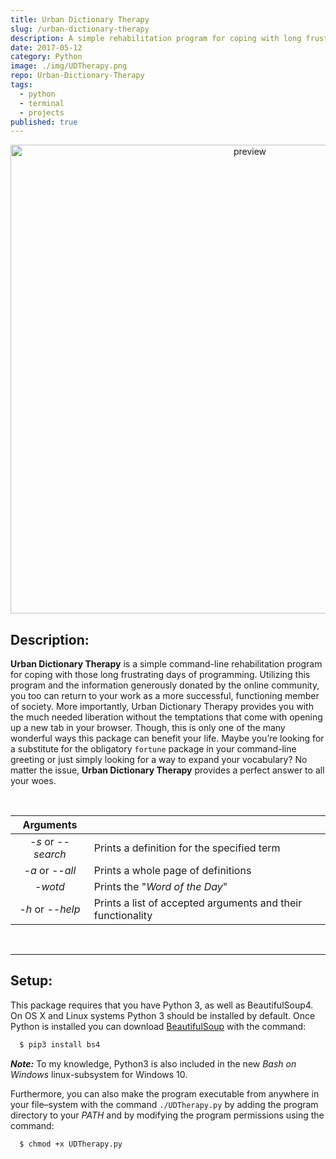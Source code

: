 ```yaml
---
title: Urban Dictionary Therapy
slug: /urban-dictionary-therapy
description: A simple rehabilitation program for coping with long frustrating days of programming
date: 2017-05-12
category: Python
image: ./img/UDTherapy.png
repo: Urban-Dictionary-Therapy
tags:
  - python
  - terminal
  - projects
published: true
---
```


<p align="center">
  <img src="https://cloud.githubusercontent.com/assets/16360374/25802132/cfcd58de-33a5-11e7-8cf8-81f18f6f7af8.png" width="750" alt="preview"/>
</p>

## Description:
**Urban Dictionary Therapy** is a simple command-line rehabilitation program for coping with those long frustrating days of programming. Utilizing this program and the information generously donated by the online community, you too can return to your work as a more successful, functioning member of society. More importantly, Urban Dictionary Therapy provides you with the much needed liberation without the temptations that come with opening up a new tab in your browser.
Though, this is only one of the many wonderful ways this package can benefit your life. Maybe you&rsquo;re looking for a substitute for the obligatory ```fortune``` package in your command-line greeting or just simply looking for a way to expand your vocabulary?
No matter the issue, **Urban Dictionary Therapy** provides a perfect answer to all your woes.

<br/>

| Arguments          |                                                             |
|:-------------:|-------------------------------------------------------------|
| *-s* or *--search* |          Prints a definition for the specified term         |
|  *-a* or *--all*  |              Prints a whole page of definitions             |
|        *-wotd*        |              Prints the "*Word of the Day*"       |
|  *-h* or *--help* | Prints a list of accepted arguments and their functionality |

<br/>

------

## Setup:
This package requires that you have Python 3, as well as BeautifulSoup4. On OS X and Linux systems Python 3 should be installed by default. Once Python is installed you can download [BeautifulSoup](https://www.crummy.com/software/BeautifulSoup/) with the command:
```bash
  $ pip3 install bs4
```
***Note:*** To my knowledge, Python3 is also included in the new *Bash on Windows* linux-subsystem for Windows 10.


Furthermore, you can also make the program executable from anywhere in your file&ndash;system with the command `./UDTherapy.py` by adding the program directory to your *PATH* and by modifying the program permissions using the command:
```bash
  $ chmod +x UDTherapy.py
```

<br/><br/>
